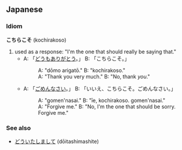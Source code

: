 == Japanese ==
=== Idiom ===
'''こちらこそ''' (kochirakoso)

# used as a response: "I'm the one that should really be saying that."
#* A: 「[[どうも]][[ありがとう]]。」 B: 「こちらこそ。」
#*: A: "dōmo arigatō." B: "kochirakoso."
#*: A: "Thank you very much." B: "No, thank ''you''."
#* A: 「[[ごめんなさい]]。」 B: 「いいえ、こちらこそ。ごめんなさい。」
#*: A: "gomen'nasai." B: "īe, kochirakoso. gomen'nasai."
#*: A: "Forgive me." B: "No, I'm the one that should be sorry.  Forgive me."

=== See also ===
* [[どういたしまして]] (dōitashimashite)